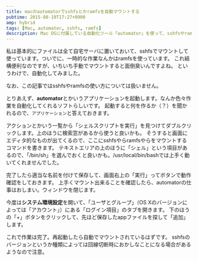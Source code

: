 ```yaml
---
title: macのautomatorでsshfsとかramfsを自動マウントする
pubtime: 2015-08-19T17:27+0900
amp: hybrid
tags: [Mac, automator, sshfs, ramfs]
description: Mac OSに付属している自動化ツール「automator」を使って、sshfsやramfsなどの特殊なストレージを自動的にマウントする方法です。マウントに限らず、色々なスクリプトを実行出来るはずです。
---
```


私は基本的にファイルは全て自宅サーバに置いておいて、sshfsでマウントして使っています。ついでに、一時的な作業なんかはramfsを使っています。
これ結構便利なのですが、いちいち手動でマウントすると面倒臭いんですよね。
というわけで、自動化してみました。

なお、この記事ではsshfsやramfsの使い方については扱いません。

とりあえず、**automator**とかいうアプリケーションを起動します。なんか色々作業を自動化してくれるソフトらしいです。
起動すると何を作るか（？）を聞かれるので、`アプリケーション`と答えておきます。

アクションとかいう一覧から「シェルスクリプトを実行」を見つけてダブルクリックします。上のほうに検索窓があるから使うと良いかも。
そうすると画面にエディタ的なものが出てくるので、ここにsshfsやらramfsやらをマウントするコマンドを書きます。
テキストエリアの上のほうに「シェル」という項目があるので、「/bin/sh」を選んでおくと良いかも。/usr/local/bin/bashでは上手く動いてくれませんでした。

完了したら適当な名前を付けて保存して、画面右上の「実行」ってボタンで動作確認をしておきます。
上手くマウント出来ることを確認したら、automatorの仕事はおしまい。ウィンドウを閉じます。

今度は**システム環境設定**を開いて、「ユーザとグループ」（OS Xのバージョンによっては「アカウント」）にある「ログイン項目」のタブを開きます。
下のほうの「+」ボタンをクリックして、先ほど保存したappファイルを探して「追加」します。

これで作業は完了。再起動したら自動でマウントされているはずです。
sshfsのバージョンというか種類によっては回線切断時におかしなことになる場合があるようなので注意。

